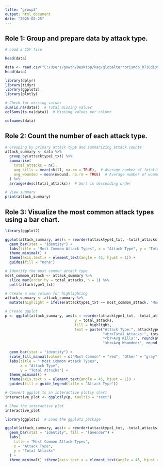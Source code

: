 ```yaml
---
title: "group3"
output: html_document
date: "2025-02-25"
---
```


## Role 1: Group and prepare data by attack type.

```r
# Load a CSV file

head(data)  

data <- read.csv("C:/Users/gowth/Desktop/kag/globalterrorismdb_0718dist.csv", header = TRUE, sep = ",")
head(data)  

```

```r
library(dplyr)   
library(tidyr)  
library(ggplot2) 
library(plotly)
```

```r

# Check for missing values
sum(is.na(data))  # Total missing values
colSums(is.na(data))  # Missing values per column

```

```r
colnames(data)

```

## Role 2: Count the number of each attack type.

```r
# Grouping by primary attack type and summarizing attack counts
attack_summary <- data %>%
  group_by(attacktype1_txt) %>%
  summarise(
    total_attacks = n(),
    avg_kills = mean(nkill, na.rm = TRUE),  # Average number of fatalities per attack type
    avg_wounded = mean(nwound, na.rm = TRUE)  # Average number of wounded per attack type
  ) %>%
  arrange(desc(total_attacks))  # Sort in descending order

# View summary
print(attack_summary)


```

## Role 3: Visualize the most common attack types using a bar chart.

```r
library(ggplot2)

ggplot(attack_summary, aes(x = reorder(attacktype1_txt, -total_attacks), y = total_attacks, fill = attacktype1_txt)) +
  geom_bar(stat = "identity") +
  labs(title = "Most Common Attack Types", x = "Attack Type", y = "Total Attacks") +
  theme_minimal() +
  theme(axis.text.x = element_text(angle = 45, hjust = 1)) +
  guides(fill = "none") 

```

```r
# Identify the most common attack type
most_common_attack <- attack_summary %>% 
  slice_max(order_by = total_attacks, n = 1) %>% 
  pull(attacktype1_txt)

# Create a new column for highlighting
attack_summary <- attack_summary %>%
  mutate(highlight = ifelse(attacktype1_txt == most_common_attack, "Most Common", "Other"))

# Create ggplot
p <- ggplot(attack_summary, aes(x = reorder(attacktype1_txt, -total_attacks), 
                                y = total_attacks, 
                                fill = highlight, 
                                text = paste("Attack Type:", attacktype1_txt, 
                                             "<br>Total Attacks:", total_attacks,
                                             "<br>Avg Kills:", round(avg_kills, 2),
                                             "<br>Avg Wounded:", round(avg_wounded, 2)))) +
  
  geom_bar(stat = "identity") +
  scale_fill_manual(values = c("Most Common" = "red", "Other" = "gray")) +  
  labs(title = " Most Common Attack Types",
       x = "Attack Type",
       y = "Total Attacks") +
  theme_minimal() +
  theme(axis.text.x = element_text(angle = 45, hjust = 1)) +
  guides(fill = guide_legend(title = "Attack Type"))

# Convert ggplot to an interactive plotly chart
interactive_plot <- ggplotly(p, tooltip = "text")

# Show the interactive plot
interactive_plot

```

```r

library(ggplot2)  # Load the ggplot2 package

ggplot(attack_summary, aes(x = reorder(attacktype1_txt, -total_attacks), y = total_attacks)) +
  geom_bar(stat = "identity", fill = "lavender") +
  labs(
    title = "Most Common Attack Types",
    x = "Attack Type",
    y = "Total Attacks"
  ) +
  theme_minimal() +theme(axis.text.x = element_text(angle = 45, hjust = 1))
```

